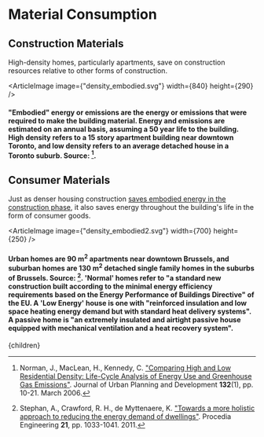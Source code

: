 


# Material Consumption

## Construction Materials

High-density homes, particularly apartments, save on construction resources relative to other forms of construction.

<ArticleImage image={"density_embodied.svg"} width={840} height={290} />
#### "Embodied" energy or emissions are the energy or emissions that were required to make the building material. Energy and emissions are estimated on an annual basis, assuming a 50 year life to the building. High density refers to a 15 story apartment building near downtown Toronto, and low density refers to an average detached house in a Toronto suburb. Source: [^1].

## Consumer Materials

Just as denser housing construction [saves embodied energy in the construction phase](/cities/cities_material_consumption/cities_construction), it also saves energy throughout the building's life in the form of consumer goods.

<ArticleImage image={"density_embodied2.svg"} width={700} height={250} />
#### Urban homes are 90 m<sup>2</sup> apartments near downtown Brussels, and suburban homes are 130 m<sup>2</sup> detached single family homes in the suburbs of Brussels. Source: [^2]. 'Normal' homes refer to "a standard new construction built according to the minimal energy efficiency requirements based on the Energy Performance of Buildings Directive" of the EU. A 'Low Energy' house is one with "reinforced insulation and low space heating energy demand but with standard heat delivery systems". A passive home is "an extremely insulated and airtight passive house equipped with mechanical ventilation and a heat recovery system".

[^1]: Norman, J., MacLean, H., Kennedy, C. ["Comparing High and Low Residential Density: Life-Cycle Analysis of Energy Use and Greenhouse Gas Emissions"](http://citeseerx.ist.psu.edu/viewdoc/download?doi=10.1.1.602.3394&rep=rep1&type=pdf). Journal of Urban Planning and Development <b>132</b>(1), pp. 10-21. March 2006.

[^2]: Stephan, A., Crawford, R. H., de Myttenaere, K. ["Towards a more holistic approach to reducing the energy demand of dwellings"](https://www.sciencedirect.com/science/article/pii/S1877705811049435). Procedia Engineering <b>21</b>, pp. 1033-1041. 2011.

  <Article 
    focusAreaUrl={focusAreaUrl} 
    hierarchy={hierarchy} 
    site={site}
  >
    {children}
  </Article>